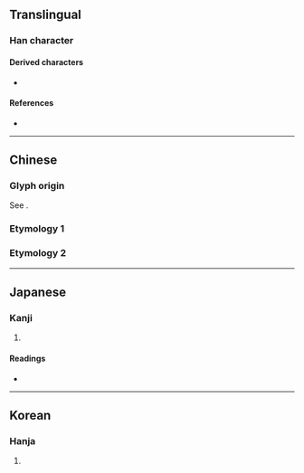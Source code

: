 {{also|鞏}}
{{character info}}
==Translingual==
{{ja-forms|[[鞏]]|巩|[[鞏]]}}

===Han character===
{{Han char|rn=48|rad=工|as=03|sn=6|four=|canj=MHNI|ids=⿰工凡(G),⿰工⿹⺄㐅(T)(H),⿰工卂(J)}}

====Derived characters====
* {{l|mul|[[筑]], [[恐]], [[跫]], [[鞏]]}}

====References====
* {{Han ref|kx=0325.160|dkj=08726|dj=0629.030|hdz=10412.060|uh=5DE9|ud=24041}}

----

==Chinese==

===Glyph origin===
{{Han etym}}
See {{zh-l|*𢀜}}.

===Etymology 1===
{{zh-see|鞏}}

===Etymology 2===
{{zh-see|𢀜|v}}

----

==Japanese==

===Kanji===
{{ja-kanji|grade=|rs=工03}}

# {{rfdef|ja|sort=工03}}

====Readings====
* {{ja-readings|on=[[きょう]] (kyō)|kun=}}

----

==Korean==

===Hanja===
{{ko-hanja|hangeul=공|rv=gong|mr=kong}}

# {{rfdef|ko|sort=工03}}